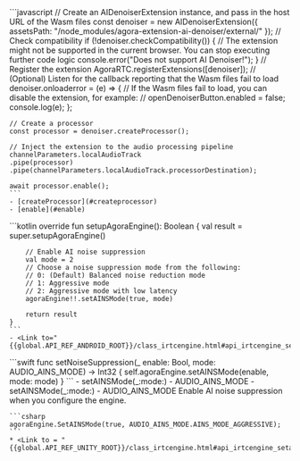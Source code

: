 <PlatformWrapper platform="web">
    ```javascript
    // Create an AIDenoiserExtension instance, and pass in the host URL of the Wasm files
    const denoiser = new AIDenoiserExtension({ assetsPath: "/node_modules/agora-extension-ai-denoiser/external/" });
    // Check compatibility
    if (!denoiser.checkCompatibility()) {
        // The extension might not be supported in the current browser. You can stop executing further code logic
        console.error("Does not support AI Denoiser!");
    }
    // Register the extension
    AgoraRTC.registerExtensions([denoiser]);
    // (Optional) Listen for the callback reporting that the Wasm files fail to load
    denoiser.onloaderror = (e) => {
        // If the Wasm files fail to load, you can disable the extension, for example:
        // openDenoiserButton.enabled = false;
        console.log(e);
    };

    // Create a processor
    const processor = denoiser.createProcessor();

    // Inject the extension to the audio processing pipeline
    channelParameters.localAudioTrack
    .pipe(processor)
    .pipe(channelParameters.localAudioTrack.processorDestination);

    await processor.enable();
    ```
    - [createProcessor](#createprocessor)
    - [enable](#enable)
</PlatformWrapper>
<PlatformWrapper platform="android">
    ```kotlin
    override fun setupAgoraEngine(): Boolean {
        val result = super.setupAgoraEngine()

        // Enable AI noise suppression
        val mode = 2
        // Choose a noise suppression mode from the following:
        // 0: (Default) Balanced noise reduction mode
        // 1: Aggressive mode
        // 2: Aggressive mode with low latency
        agoraEngine!!.setAINSMode(true, mode)

        return result
    }    
    ```
    - <Link to="{{global.API_REF_ANDROID_ROOT}}/class_irtcengine.html#api_irtcengine_setainsmode">setAINSMode</Link>
</PlatformWrapper>

<PlatformWrapper platform="ios, macos">
    ```swift
    func setNoiseSuppression(_ enable: Bool, mode: AUDIO_AINS_MODE) -> Int32 {
        self.agoraEngine.setAINSMode(enable, mode: mode)
    }
    ```
    <PlatformWrapper platform="ios">
    - <Link to="{{Global.API_REF_IOS_ROOT_RTC_KIT}}/agorartcenginekit/setainsmode(_:mode:)">setAINSMode(_:mode:)</Link>
    - <Link to="{{Global.API_REF_IOS_ROOT_RTC_KIT}}/audio_ains_mode">AUDIO_AINS_MODE</Link>
    </PlatformWrapper>
    <PlatformWrapper platform="macos">
    - <Link to="{{Global.API_REF_MACOS_ROOT_RTC_KIT}}/agorartcenginekit/setainsmode(_:mode:)">setAINSMode(_:mode:)</Link>
    - <Link to="{{Global.API_REF_MACOS_ROOT_RTC_KIT}}/audio_ains_mode">AUDIO_AINS_MODE</Link>
    </PlatformWrapper>

</PlatformWrapper>
<PlatformWrapper platform="unity">
    Enable AI noise suppression when you configure the engine.
    
    ```csharp
    agoraEngine.SetAINSMode(true, AUDIO_AINS_MODE.AINS_MODE_AGGRESSIVE);
    ```
    * <Link to = "{{global.API_REF_UNITY_ROOT}}/class_irtcengine.html#api_irtcengine_setainsmode">setAINSMode</Link>
</PlatformWrapper>